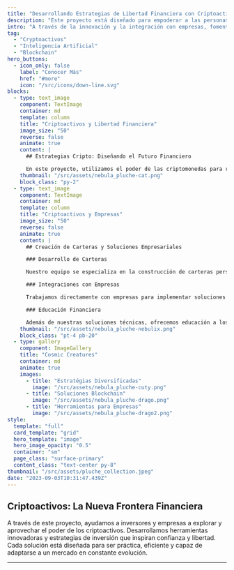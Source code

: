 ```yaml
---
title: "Desarrollando Estrategias de Libertad Financiera con Criptoactivos"
description: "Este proyecto está diseñado para empoderar a las personas mediante estrategias de inversión en criptoactivos y desarrollos tecnológicos para empresas."
intro: "A través de la innovación y la integración con empresas, fomentamos la libertad financiera mediante estrategias de inversión y carteras en criptomonedas."
tag:
  - "Cryptoactivos"
  - "Inteligencia Artificial"
  - "Blockchain"
hero_buttons:
  - icon_only: false
    label: "Conocer Más"
    href: "#more"
    icon: "/src/icons/down-line.svg"
blocks:
  - type: text_image
    component: TextImage
    container: md
    template: column
    title: "Criptoactivos y Libertad Financiera"
    image_size: "50"
    reverse: false
    animate: true
    content: |
      ## Estrategias Cripto: Diseñando el Futuro Financiero

      En este proyecto, utilizamos el poder de las criptomonedas para redefinir el concepto de inversión. A través de un análisis avanzado de mercados y tecnologías blockchain, desarrollamos estrategias que permiten a los individuos alcanzar libertad financiera. Creamos soluciones que van desde la inversión inicial hasta la gestión avanzada de portafolios diversificados.
    thumbnail: "/src/assets/nebula_pluche-cat.png"
    block_class: "py-2"
  - type: text_image
    component: TextImage
    container: md
    template: column
    title: "Criptoactivos y Empresas"
    image_size: "50"
    reverse: false
    animate: true
    content: |
      ## Creación de Carteras y Soluciones Empresariales

      ### Desarrollo de Carteras

      Nuestro equipo se especializa en la construcción de carteras personalizadas para inversores, con un enfoque en diversificación y mitigación de riesgos. Diseñamos portafolios adaptados a las metas financieras específicas de cada cliente.

      ### Integraciones con Empresas

      Trabajamos directamente con empresas para implementar soluciones basadas en blockchain y criptomonedas. Desde sistemas de pago hasta herramientas para gestionar activos digitales, ayudamos a las organizaciones a integrar tecnologías disruptivas en sus operaciones diarias.

      ### Educación Financiera

      Además de nuestras soluciones técnicas, ofrecemos educación a los inversores para que comprendan el funcionamiento del ecosistema cripto, maximizando así su potencial de crecimiento y seguridad.
    thumbnail: "/src/assets/nebula_pluche-nebulix.png"
    block_class: "pt-4 pb-20"
  - type: gallery
    component: ImageGallery
    title: "Cosmic Creatures"
    container: md
    animate: true
    images:
      - title: "Estratégias Diversificadas"
        image: "/src/assets/nebula_pluche-cuty.png"
      - title: "Soluciones Blockchain"
        image: "/src/assets/nebula_pluche-drago.png"
      - title: "Herramientas para Empresas"
        image: "/src/assets/nebula_pluche-drago2.png"
style:
  template: "full"
  card_template: "grid"
  hero_template: "image"
  hero_image_opacity: "0.5"
  container: "sm"
  page_class: "surface-primary"
  content_class: "text-center py-8"
thumbnail: "/src/assets/pluche_collection.jpeg"
date: "2023-09-03T10:31:47.439Z"
---
```


## Criptoactivos: La Nueva Frontera Financiera

A través de este proyecto, ayudamos a inversores y empresas a explorar y aprovechar el poder de los criptoactivos. Desarrollamos herramientas innovadoras y estrategias de inversión que inspiran confianza y libertad. Cada solución está diseñada para ser práctica, eficiente y capaz de adaptarse a un mercado en constante evolución.

---
